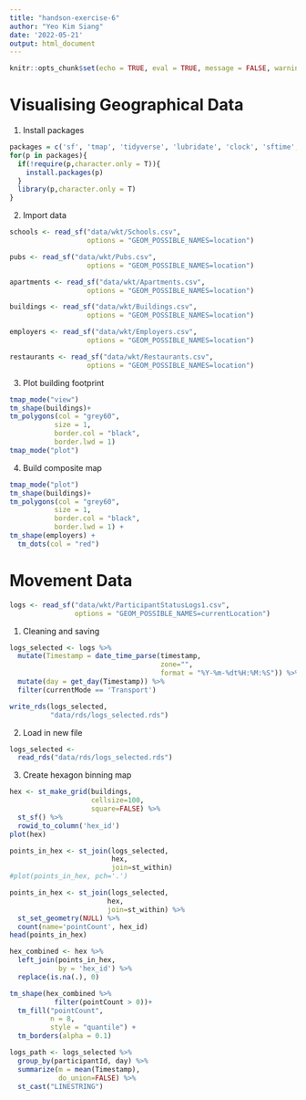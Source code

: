 ```yaml
---
title: "handson-exercise-6"
author: "Yeo Kim Siang"
date: '2022-05-21'
output: html_document
---
```


```r
knitr::opts_chunk$set(echo = TRUE, eval = TRUE, message = FALSE, warning = FALSE)
```

# Visualising Geographical Data

1. Install packages

```r
packages = c('sf', 'tmap', 'tidyverse', 'lubridate', 'clock', 'sftime', 'rmarkdown')
for(p in packages){
  if(!require(p,character.only = T)){
    install.packages(p)
  }
  library(p,character.only = T)
}
```

2. Import data

```r
schools <- read_sf("data/wkt/Schools.csv", 
                   options = "GEOM_POSSIBLE_NAMES=location")

pubs <- read_sf("data/wkt/Pubs.csv", 
                   options = "GEOM_POSSIBLE_NAMES=location")

apartments <- read_sf("data/wkt/Apartments.csv", 
                   options = "GEOM_POSSIBLE_NAMES=location")

buildings <- read_sf("data/wkt/Buildings.csv", 
                   options = "GEOM_POSSIBLE_NAMES=location")

employers <- read_sf("data/wkt/Employers.csv", 
                   options = "GEOM_POSSIBLE_NAMES=location")

restaurants <- read_sf("data/wkt/Restaurants.csv", 
                   options = "GEOM_POSSIBLE_NAMES=location")
```

3. Plot building footprint

```r
tmap_mode("view")
tm_shape(buildings)+
tm_polygons(col = "grey60",
           size = 1,
           border.col = "black",
           border.lwd = 1)
tmap_mode("plot")
```

4. Build composite map

```r
tmap_mode("plot")
tm_shape(buildings)+
tm_polygons(col = "grey60",
           size = 1,
           border.col = "black",
           border.lwd = 1) +
tm_shape(employers) +
  tm_dots(col = "red")
```

# Movement Data

```r
logs <- read_sf("data/wkt/ParticipantStatusLogs1.csv", 
                options = "GEOM_POSSIBLE_NAMES=currentLocation")
```

1. Cleaning and saving

```r
logs_selected <- logs %>%
  mutate(Timestamp = date_time_parse(timestamp, 
                                     zone="", 
                                     format = "%Y-%m-%dt%H:%M:%S")) %>%
  mutate(day = get_day(Timestamp)) %>%
  filter(currentMode == 'Transport')

write_rds(logs_selected,
          "data/rds/logs_selected.rds")
```

2. Load in new file

```r
logs_selected <- 
  read_rds("data/rds/logs_selected.rds")
```

3. Create hexagon binning map

```r
hex <- st_make_grid(buildings, 
                    cellsize=100, 
                    square=FALSE) %>%
  st_sf() %>%
  rowid_to_column('hex_id')
plot(hex)
```

```r
points_in_hex <- st_join(logs_selected, 
                         hex, 
                         join=st_within)
#plot(points_in_hex, pch='.')
```

```r
points_in_hex <- st_join(logs_selected, 
                        hex, 
                        join=st_within) %>%
  st_set_geometry(NULL) %>%
  count(name='pointCount', hex_id)
head(points_in_hex)
```

```r
hex_combined <- hex %>%
  left_join(points_in_hex, 
            by = 'hex_id') %>%
  replace(is.na(.), 0)
```

```r
tm_shape(hex_combined %>%
           filter(pointCount > 0))+
  tm_fill("pointCount",
          n = 8,
          style = "quantile") +
  tm_borders(alpha = 0.1)
```
```r
logs_path <- logs_selected %>%
  group_by(participantId, day) %>%
  summarize(m = mean(Timestamp), 
            do_union=FALSE) %>%
  st_cast("LINESTRING")
```